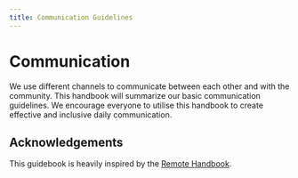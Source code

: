 ```yaml
---
title: Communication Guidelines
---
```



# <FontAwesomeIcon icon={faMessage} /> Communication
We use different channels to communicate between each other and with the community. This handbook will summarize our basic communication guidelines. We encourage everyone to utilise this handbook to create effective and inclusive daily communication.

## Acknowledgements
This guidebook is heavily inspired by the [Remote Handbook](https://www.notion.so/Communication-8541f0e7ae004be7a7b949096c9f972c).